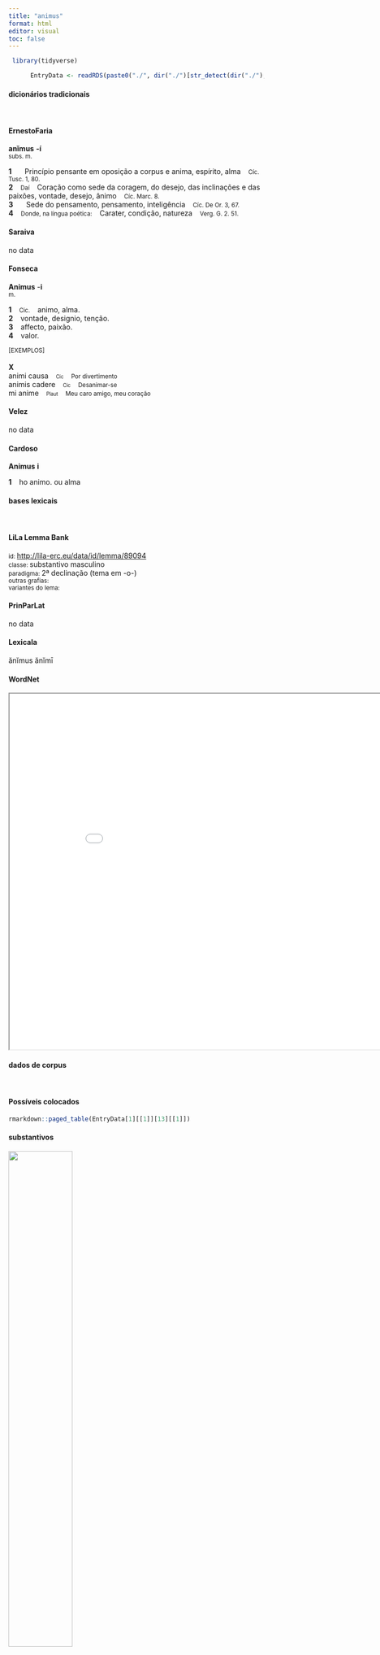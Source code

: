 ```yaml
---
title: "animus"
format: html
editor: visual
toc: false
---
```



```r
 library(tidyverse) 

      EntryData <- readRDS(paste0("./", dir("./")[str_detect(dir("./"), "_xx97-110-105-109-117-115xx_.rds")]))

```


#### dicionários tradicionais

&emsp;




::: panel-tabset

#### ErnestoFaria

<b>anĭmus</b> <b>-í</b> <br> <small>subs. m.</small> <br> <small></small>   <p> <b>1</b> &ensp; <small></small> &ensp; Princípio pensante em oposição a corpus e anima, espírito, alma &ensp; <small>Cíc. Tusc. 1, 80.</small> <br> <b>2</b> &ensp; <small>Daí</small> &ensp; Coração como sede da coragem, do desejo, das inclinações e das paixões, vontade, desejo, ânimo &ensp; <small>Cíc. Marc. 8.</small> <br> <b>3</b> &ensp; <small></small> &ensp; Sede do pensamento, pensamento, inteligência &ensp; <small>Cíc. De Or. 3, 67.</small> <br> <b>4</b> &ensp; <small>Donde, na língua poética:</small> &ensp; Carater, condição, natureza &ensp; <small>Verg. G. 2. 51.</small> </p>




#### Saraiva

no data




#### Fonseca

<b>Animus</b> -<b>i</b> <br> <small>m.</small>   <p> <b>1</b> &ensp; <small>Cic.</small> &ensp; animo, alma. <br> <b>2</b> &ensp; vontade, designio, tenção. <br> <b>3</b> &ensp; affecto, paixão. <br> <b>4</b> &ensp; valor. </p>   <p><small>[EXEMPLOS]</small><br> <br><b>X</b><br>animi causa &ensp; <small><small>Cic</small></small> &ensp; <small>Por divertimento</small> <br> animis cadere &ensp; <small><small>Cic</small></small> &ensp; <small>Desanimar-se</small> <br> mi anime &ensp; <small><small>Plaut</small></small> &ensp; <small>Meu caro amigo, meu coração</small> </p>




#### Velez

no data




#### Cardoso

<b>Animus</b> <b>i</b>   <p> <b>1</b> &ensp; ho animo. ou alma </p>


:::



#### bases lexicais

&emsp;






::: panel-tabset

#### LiLa Lemma Bank

<small> id: </small> <a href=' http://lila-erc.eu/data/id/lemma/89094 ' target="_blank"> http://lila-erc.eu/data/id/lemma/89094 </a> <br>
<small> classe: </small> substantivo masculino   <br>
<small> paradigma: </small> 2ª declinação (tema em -o-) <br>
<small> outras grafias: </small>  <br>
<small> variantes do lema: </small>  <br>





#### PrinParLat

no data




#### Lexicala

ănĭmus 
 ănĭmī




#### WordNet

<iframe width='900' height='700' src='Media/Tree__xx97-110-105-109-117-115xx__sem_type_lexemes_pt.html'>

</iframe>


:::



#### dados de corpus

&emsp;




::: panel-tabset

#### Possíveis colocados

```r

rmarkdown::paged_table(EntryData[1][[1]][13][[1]])

```


#### substantivos

![](./Media/wordcloud__xx97-110-105-109-117-115xx__BY_collocate_scoreSUBST.webp){width=50% fig-alt='This chart plots collocate by scoreSUBST, for the headword animus here are all the values plotted: collocate: aequus; scoreSUBST: 0. collocate: magnitudo; scoreSUBST: 4. collocate: impetus; scoreSUBST: 2. collocate: tuus; scoreSUBST: 0. collocate: magnus; scoreSUBST: 0. collocate: robur; scoreSUBST: 3. collocate: tandem; scoreSUBST: 0. collocate: in; scoreSUBST: 0. collocate: atque; scoreSUBST: 0. collocate: fero; scoreSUBST: 0. collocate: uirtus; scoreSUBST: 2. collocate: uis; scoreSUBST: 2. collocate: et; scoreSUBST: 0. collocate: motus; scoreSUBST: 2. collocate: sum; scoreSUBST: 0. collocate: bonus; scoreSUBST: 0. collocate: miles; scoreSUBST: 2. collocate: aeger; scoreSUBST: 0. collocate: induco; scoreSUBST: 0. collocate: corpus; scoreSUBST: 2. collocate: fingo; scoreSUBST: 0. collocate: humanus; scoreSUBST: 0. collocate: aetas; scoreSUBST: 2. collocate: puerilis; scoreSUBST: 0. collocate: alacer; scoreSUBST: 0. collocate: offensio; scoreSUBST: 2. collocate: erigo; scoreSUBST: 0. collocate: infirmus; scoreSUBST: 0. collocate: offendo; scoreSUBST: 0. collocate: acer; scoreSUBST: 0. collocate: exilium; scoreSUBST: 2. collocate: liber; scoreSUBST: 0'}




#### adjetivos

![](./Media/wordcloud__xx97-110-105-109-117-115xx__BY_collocate_scoreADJ.webp){width=50% fig-alt='This chart plots collocate by scoreADJ, for the headword animus here are all the values plotted: collocate: aequus; scoreADJ: 4. collocate: magnitudo; scoreADJ: 0. collocate: impetus; scoreADJ: 0. collocate: tuus; scoreADJ: 0. collocate: magnus; scoreADJ: 2. collocate: robur; scoreADJ: 0. collocate: tandem; scoreADJ: 0. collocate: in; scoreADJ: 0. collocate: atque; scoreADJ: 0. collocate: fero; scoreADJ: 0. collocate: uirtus; scoreADJ: 0. collocate: uis; scoreADJ: 0. collocate: et; scoreADJ: 0. collocate: motus; scoreADJ: 0. collocate: sum; scoreADJ: 0. collocate: bonus; scoreADJ: 2. collocate: miles; scoreADJ: 0. collocate: aeger; scoreADJ: 2. collocate: induco; scoreADJ: 0. collocate: corpus; scoreADJ: 0. collocate: fingo; scoreADJ: 0. collocate: humanus; scoreADJ: 2. collocate: aetas; scoreADJ: 0. collocate: puerilis; scoreADJ: 2. collocate: alacer; scoreADJ: 2. collocate: offensio; scoreADJ: 0. collocate: erigo; scoreADJ: 0. collocate: infirmus; scoreADJ: 2. collocate: offendo; scoreADJ: 0. collocate: acer; scoreADJ: 2. collocate: exilium; scoreADJ: 0. collocate: liber; scoreADJ: 2'}




#### verbos

![](./Media/wordcloud__xx97-110-105-109-117-115xx__BY_collocate_scoreVERBO.webp){width=50% fig-alt='This chart plots collocate by scoreVERBO, for the headword animus here are all the values plotted: collocate: aequus; scoreVERBO: 0. collocate: magnitudo; scoreVERBO: 0. collocate: impetus; scoreVERBO: 0. collocate: tuus; scoreVERBO: 0. collocate: magnus; scoreVERBO: 0. collocate: robur; scoreVERBO: 0. collocate: tandem; scoreVERBO: 0. collocate: in; scoreVERBO: 0. collocate: atque; scoreVERBO: 0. collocate: fero; scoreVERBO: 2. collocate: uirtus; scoreVERBO: 0. collocate: uis; scoreVERBO: 0. collocate: et; scoreVERBO: 0. collocate: motus; scoreVERBO: 0. collocate: sum; scoreVERBO: 2. collocate: bonus; scoreVERBO: 0. collocate: miles; scoreVERBO: 0. collocate: aeger; scoreVERBO: 0. collocate: induco; scoreVERBO: 2. collocate: corpus; scoreVERBO: 0. collocate: fingo; scoreVERBO: 2. collocate: humanus; scoreVERBO: 0. collocate: aetas; scoreVERBO: 0. collocate: puerilis; scoreVERBO: 0. collocate: alacer; scoreVERBO: 0. collocate: offensio; scoreVERBO: 0. collocate: erigo; scoreVERBO: 2. collocate: infirmus; scoreVERBO: 0. collocate: offendo; scoreVERBO: 2. collocate: acer; scoreVERBO: 0. collocate: exilium; scoreVERBO: 0. collocate: liber; scoreVERBO: 0'}




#### advérbios

![](./Media/wordcloud__xx97-110-105-109-117-115xx__BY_collocate_scoreADV.webp){width=50% fig-alt='This chart plots collocate by scoreADV, for the headword animus here are all the values plotted: collocate: aequus; scoreADV: 0. collocate: magnitudo; scoreADV: 0. collocate: impetus; scoreADV: 0. collocate: tuus; scoreADV: 0. collocate: magnus; scoreADV: 0. collocate: robur; scoreADV: 0. collocate: tandem; scoreADV: 2. collocate: in; scoreADV: 0. collocate: atque; scoreADV: 0. collocate: fero; scoreADV: 0. collocate: uirtus; scoreADV: 0. collocate: uis; scoreADV: 0. collocate: et; scoreADV: 0. collocate: motus; scoreADV: 0. collocate: sum; scoreADV: 0. collocate: bonus; scoreADV: 0. collocate: miles; scoreADV: 0. collocate: aeger; scoreADV: 0. collocate: induco; scoreADV: 0. collocate: corpus; scoreADV: 0. collocate: fingo; scoreADV: 0. collocate: humanus; scoreADV: 0. collocate: aetas; scoreADV: 0. collocate: puerilis; scoreADV: 0. collocate: alacer; scoreADV: 0. collocate: offensio; scoreADV: 0. collocate: erigo; scoreADV: 0. collocate: infirmus; scoreADV: 0. collocate: offendo; scoreADV: 0. collocate: acer; scoreADV: 0. collocate: exilium; scoreADV: 0. collocate: liber; scoreADV: 0'}




#### preposições e conjunções

![](./Media/wordcloud__xx97-110-105-109-117-115xx__BY_collocate_scoreFUNC.webp){width=50% fig-alt='This chart plots collocate by scoreFUNC, for the headword animus here are all the values plotted: collocate: aequus; scoreFUNC: 0. collocate: magnitudo; scoreFUNC: 0. collocate: impetus; scoreFUNC: 0. collocate: tuus; scoreFUNC: 0. collocate: magnus; scoreFUNC: 0. collocate: robur; scoreFUNC: 0. collocate: tandem; scoreFUNC: 0. collocate: in; scoreFUNC: 20. collocate: atque; scoreFUNC: 0. collocate: fero; scoreFUNC: 0. collocate: uirtus; scoreFUNC: 0. collocate: uis; scoreFUNC: 0. collocate: et; scoreFUNC: 0. collocate: motus; scoreFUNC: 0. collocate: sum; scoreFUNC: 0. collocate: bonus; scoreFUNC: 0. collocate: miles; scoreFUNC: 0. collocate: aeger; scoreFUNC: 0. collocate: induco; scoreFUNC: 0. collocate: corpus; scoreFUNC: 0. collocate: fingo; scoreFUNC: 0. collocate: humanus; scoreFUNC: 0. collocate: aetas; scoreFUNC: 0. collocate: puerilis; scoreFUNC: 0. collocate: alacer; scoreFUNC: 0. collocate: offensio; scoreFUNC: 0. collocate: erigo; scoreFUNC: 0. collocate: infirmus; scoreFUNC: 0. collocate: offendo; scoreFUNC: 0. collocate: acer; scoreFUNC: 0. collocate: exilium; scoreFUNC: 0. collocate: liber; scoreFUNC: 0'}


:::



::: panel-tabset

#### ExemplosTraduzidos

<p> qua re bono <b>animo</b> es <br> <small> Cic.Att.5.18.3 <br> Por isso fica tranquilo. <small> [JDD] </small> </small> </p>
; <p> sine hoc aeger est <b>animus</b> <br> <small> Sen.Ep.15.1 <br> Sem isto o espírito está doente. <small> [JDD] </small> </small> </p>
; <p> sic inquam in <b>animo</b> est <br> <small> Cic.Att.2.5.2 <br> Assim, eu digo, está em meu ânimo. <small> [JDD] </small> </small> </p>
; <p> Bassus tamen noster alacer <b>animo</b> est <br> <small> Sen.Ep.30.3 <br> 3 O nosso amigo Basso, contudo, é alegre de espírito. <small> [JDD] </small> </small> </p>
; <p> <b>animus</b> sed hic rectus bonus magnus <br> <small> Sen.Ep.31.11 <br> O espírito, mas sendo este reto, bom, grande. <small> [JDD] </small> </small> </p>
; <p> ita sum <b>animo</b> perculso et abiecto <br> <small> Cic.Att.3.2 <br> de tal modo estou com o espírito prostrado e abatido. <small> [JDD] </small> </small> </p>
; <p> infirmi <b>animi</b> est pati non posse diuitias <br> <small> Sen.Ep.5.6 <br> é próprio de um espírito fraco não poder suportar a riqueza. <small> [JDD] </small> </small> </p>
; <p> coniunctio vero nostrorum <b>animorum</b> brevitate contenta est <br> <small> Cic.Att.2.23.3 <br> mas a união de nossos espíritos se contenta com a brevidade. <small> [JDD] </small> </small> </p>
; <p> quae tua mens oculi manus ardor <b>animi</b> <br> <small> Cic.Lig.9 <br> Qual tua mente, teus olhos, tuas mãos,o ardor de teu espírito? <small> [JDD] </small> </small> </p>
; <p> quam ob rem patres conscripti erigite <b>animos</b> <br> <small> Cic.Att.1.16.9 <br> Por isso, senadores, erguei o vosso ânimo. <small> [JDD] </small> </small> </p>
; <p> esse putat nusquam atque <b>animo</b> peiora veretur . <br> <small> Ov.Met.1.586 <br> imagina que não está em nenhum lugar e, em seu espírito, teme coisas piores. <small> [JDD] </small> </small> </p>
; <p> quo tandem <b>animo</b> hoc tyrannum illum tulisse creditis <br> <small> Cic.Mil.35 <br> Com que espírito, enfim, acreditais que aquele tirano suportou isto? <small> [JDD] </small> </small> </p>
; <p> Sua quisque exempla debet aequo <b>animo</b> pati . <br> <small> Phaed.1.26 <br> “Cada um deve suportar com igual ânimo os seus próprios exemplos.” <small> [JDD] </small> </small> </p>
; <p> Galliam quo tandem <b>animo</b> hanc rem audituram putatis <br> <small> Cic.Phil.12.9.9 <br> Com que ânimo afinal achais que a Gália vai ouvir isso? <small> [JDD] </small> </small> </p>
; <p> In nova fert <b>animus</b> mutatas dicere formas corpora ; <br> <small> Ov.Met.1.1-2 <br> O espírito me leva a relatar as formas mudadas em novos corpos. <small> [JDD] </small> </small> </p>
; <p> in re publica vero quamquam <b>animus</b> est praesens tamen <br> <small> Cic.Att.1.18.2 <br> na república, embora não me falte coragem, a própria medicina me causa ferimento uma ou outra vez. <small> [JDD, de outra edição] </small> </small> </p>
; <p> aggredere <b>anime</b> diu meditatum opus eripe te rebus humanis <br> <small> Sen.Prov.2.10 <br> Empreende, ó espírito, a obra por longo tempo meditada, liberta-te das coisas humanas! <small> [JDD] </small> </small> </p>
; <p> dicam liber <b>animus</b> erectus alia subiciens sibi se nulli <br> <small> Sen.Ep.124.12 <br> Vou dizer: espírito livre, elevado, que submete a si as outras coisas, e ele não se submete a nenhuma. <small> [JDD] </small> </small> </p>
; <p> noueramus uires corporis ex his collegimus esse et <b>animi</b> robur <br> <small> Sen.Ep.120.5 <br> Conhecíamos as forças do corpo: a partir delas, concluímos que havia também o vigor do espírito. <small> [JDD] </small> </small> </p>
; <p> quid de uirtute eius dicam de magnitudine <b>animi</b> grauitate constantia <br> <small> Cic.Deiot.37 <br> O que vou dizer de seu valor, de sua grandeza de espírito, de sua seriedade, de sua contância? <small> [JDD] </small> </small> </p>
; <p> redde nunc <b>animos</b> acres nunc aliquid aude sceleribus dignum tuis <br> <small> Sen.Oed.878 <br> Mostra agora os teus ânimos vigorosos; ousa agora algo digno de teus crimes. <small> [JDD] </small> </small> </p>
; <p> itaque quantum potes circumscribe corpus tuum et <b>animo</b> locum laxa <br> <small> Sen.Ep.15.2 <br> Por isso limita o quanto podes o teu corpo e amplia o espaço de teu espírito. <small> [JDD] </small> </small> </p>
; <p> huius magnitudini <b>animi</b> grauitati sapientiae tempestas est oblata formidolosissimi temporis <br> <small> Cic.Phil.7.7.1 <br> À grandeza de seu espírito, à sua seriedade, à sua sabedoria foi apresentada a calamidade desse tempo taõ terrível. <small> [JDD] </small> </small> </p>
; <p> profectio certe <b>animum</b> tuum non debet offendere num igitur remansio <br> <small> Cic.Lig.4 <br> Sua partida certamente não deve ofender teu espírito: por acaso então a sua estada? <small> [JDD] </small> </small> </p>
; <p> loca amoena uoluptaria facile in otio ferocis militum <b>animos</b> molliuerant <br> <small> Sal.Cat.11.5 <br> Os lugares amenos, voluptuosos, tinham, no ócio, fácilmente amolecido os ânimos ferozes dos soldados. <small> [JDD] </small> </small> </p>
; <p> uiget aetas <b>animus</b> ualet contra illis annis atque diuitiis omnia consenuerunt <br> <small> Sal.Cat.20.10 <br> nossa idade tem vigor, nosso espírito tem valor; neles, ao contrário, pelos anos e pelas riquezas, tudo envelheceu. <small> [JDD] </small> </small> </p>
; <p> contine illum et constitue ut habitus <b>animi</b> fiat quod est inpetus <br> <small> Sen.Ep.16.6 <br> Conserva-o e estabelece para que se torne hábito o que é ímpeto do espírito. <small> [JDD] </small> </small> </p>
; <p> quod aequiore <b>animo</b> passus est se patriae eripi quam sibi exilium <br> <small> Sen.Prov.3.7 <br> porque suportou ser arrebatado de sua pátria com o ânimo mais sereno do que ficar privado do exílio? <small> [JDD, de outra edição] </small> </small> </p>
; <p> quibus rebus ad illum primum motum <b>animi</b> et amoris adhibitis admirabilis quaedam exardescit beneuolentiae magnitudo <br> <small> Cic.Amici.29 <br> anexadas essas coisas a aquele primeiro movimento do espírito e do amor, inflama-se uma certa admirável grandeza de benevolência. <small> [JDD, de outra edição] </small> </small> </p>
; <p> omnibus hoc uitium est cantoribus inter amicos ut numquam inducant <b>animum</b> cantare rogati iniussi numquam desistant <br> <small> Hor.S.1.3.1 <br> Todos os cantores têm este defeito: entre amigos, nunca se dispõem a cantar quando solicitados, quando ninguém pede nunca param. <small> [JDD, de outra edição] </small> </small> </p>
; <p> petit atque hortatur ut sine eius offensione <b>animi</b> uel ipse de eo causa cognita statuat uel ciuitatem statuere iubeat <br> <small> Caes.Gal.1.19.5 <br> pede e exorta que, sem mágoa de seu coração, ou ele próprio, conhecida a causa, tome uma medida acerca daquele, ou ordene que a cidade a tome. <small> [JDD] </small> </small> </p>
; <p> Si nostrum studium ad aures pervenit tuas Et arte fictas <b>animus</b> sentit fabulas , Omnem querelam submovet felicitas . <br> <small> Phaed.2.ep <br> Se o nosso zelo chega a uns ouvidos cultos e o espírito aprecia as fábulas inventadas com arte, a minha felicidade afasta todo queixume. <small> [JDD, de outra edição] </small> </small> </p>
; <p> ideo pueris et sententias ediscendas damus et has quas Graeci chrias uocant quia conplecti illas puerilis <b>animus</b> potest qui plus adhuc non capit <br> <small> Sen.Ep.33.7 <br> 7 Por isso damos aos meninos sentenças para serem decoradas, essas que os gregos chamam de chrias, porque o espírito pueril que ainda não retém mais é capaz de compreendê-las. <small> [JDD] </small> </small> </p>
; <p> Antiochus qui <b>animo</b> et puerili esset et regio nihil de istius improbitate suspicatus est imperat suis ut id in praetorium inuolutum quam occultissime deferrent <br> <small> Cic.Ver.2.4.65.6 <br> Antíoco, que era de um caráter de menino e de rei, nada suspeitou da improbidade desse aí; ordena aos seus que o levassem embrulhado o mais ocultamente possível à residência do pretor. <small> [JDD] </small> </small> </p>





#### Frequência por autor

![](./Media/barchart__xx97-110-105-109-117-115xx__lemma_BY_author_Frequencies.webp){width=50% fig-alt='This charts plots the frequency of lemma by author_Frequencies. The Sallustius subcorpus registers the highest normalized frequency, with the value of 52.87 and an absolute frequency of 57. The Sallustius subcorpus follows, with a normalized frequency of 52.87 and an absolute frequency of 57. the subcorpus with the least normalized frequency is Suetonius with the normalized value of 0 and an absolute freqeuncy of 0. here are all the values: subcorpus: Caesar ; normalized frequency: 27 ; absolute frequency: 10.1971447994562. subcorpus: Cicero ; normalized frequency: 348 ; absolute frequency: 21.679001270838. subcorpus: Horatius ; normalized frequency: 13 ; absolute frequency: 11.5442678270136. subcorpus: Ovidius ; normalized frequency: 7 ; absolute frequency: 12.0109814687714. subcorpus: Phaedrus ; normalized frequency: 12 ; absolute frequency: 18.2177015333232. subcorpus: Sallustius ; normalized frequency: 57 ; absolute frequency: 52.8707912067526. subcorpus: Seneca ; normalized frequency: 225 ; absolute frequency: 41.9924973404752. subcorpus: Suetonius ; normalized frequency: 0 ; absolute frequency: 0. subcorpus: Tacitus ; normalized frequency: 7 ; absolute frequency: 24.0302094061105. subcorpus: Vergilius ; normalized frequency: 13 ; absolute frequency: 25.0965250965251. subcorpus: Hieronymus ; normalized frequency: 0 ; absolute frequency: 0'}




#### Frequência por gênero

![](./Media/barchart__xx97-110-105-109-117-115xx__lemma_BY_genre_Frequencies.webp){width=50% fig-alt='This charts plots the frequency of lemma by genre_Frequencies. The Prosa.filosófica subcorpus registers the highest normalized frequency, with the value of 44.15 and an absolute frequency of 268. The Poesia.didática subcorpus follows, with a normalized frequency of 16.12 and an absolute frequency of 19. the subcorpus with the least normalized frequency is Prosa.ficcional with the normalized value of 0 and an absolute freqeuncy of 0. here are all the values: subcorpus: Prosa.histórica ; normalized frequency: 91 ; absolute frequency: 22.1524379853453. subcorpus: Prosa.filosófica ; normalized frequency: 268 ; absolute frequency: 44.150837712723. subcorpus: Prosa.oratória ; normalized frequency: 198 ; absolute frequency: 19.010494176836. subcorpus: Prosa.epistolográfica ; normalized frequency: 77 ; absolute frequency: 20.4032963247569. subcorpus: Poesia.lírica ; normalized frequency: 13 ; absolute frequency: 10.9363169849415. subcorpus: Poesia.didática ; normalized frequency: 19 ; absolute frequency: 16.116718975316. subcorpus: Poesia.trágica ; normalized frequency: 30 ; absolute frequency: 26.0597637248089. subcorpus: Poesia.épica ; normalized frequency: 13 ; absolute frequency: 25.0965250965251. subcorpus: Prosa.ficcional ; normalized frequency: 0 ; absolute frequency: 0'}




#### Frequência por século

![](./Media/barchart__xx97-110-105-109-117-115xx__lemma_BY_period_Frequencies.webp){width=50% fig-alt='This charts plots the frequency of lemma by period_Frequencies. The I.d.C. subcorpus registers the highest normalized frequency, with the value of 37.33 and an absolute frequency of 244. The I.a.C. subcorpus follows, with a normalized frequency of 21.32 and an absolute frequency of 458. the subcorpus with the least normalized frequency is IV.d.C. with the normalized value of 0 and an absolute freqeuncy of 0. here are all the values: subcorpus: I.a.C. ; normalized frequency: 458 ; absolute frequency: 21.3171980451478. subcorpus: I.d.C. ; normalized frequency: 244 ; absolute frequency: 37.325990515527. subcorpus: II.d.C. ; normalized frequency: 7 ; absolute frequency: 18.3246073298429. subcorpus: IV.d.C. ; normalized frequency: 0 ; absolute frequency: 0'}


:::

